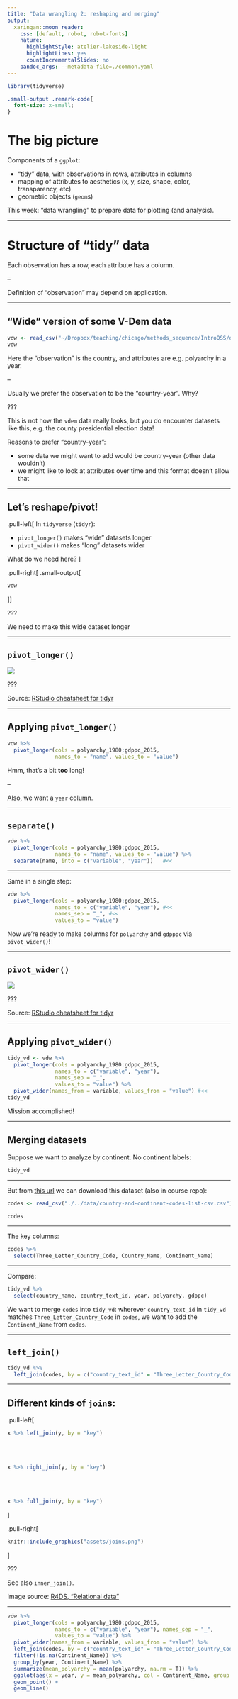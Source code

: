 ```yaml
---
title: "Data wrangling 2: reshaping and merging"
output:
  xaringan::moon_reader:
    css: [default, robot, robot-fonts]
    nature:
      highlightStyle: atelier-lakeside-light
      highlightLines: yes
      countIncrementalSlides: no
    pandoc_args: --metadata-file=./common.yaml
---
```


```r
library(tidyverse)
```

```css
.small-output .remark-code{
  font-size: x-small;
}
```

# The big picture 

Components of a `ggplot`: 

- "tidy" data, with observations in rows, attributes in columns
- mapping of attributes to aesthetics (x, y, size, shape, color, transparency, etc)
- geometric objects (`geom`s)

This week: "data wrangling" to prepare data for plotting (and analysis).


---


# Structure of "tidy" data

Each observation has a row, each attribute has a column.

--

Definition of "observation" may depend on application. 


---

## "Wide" version of some V-Dem data 

```r
vdw <- read_csv("~/Dropbox/teaching/chicago/methods_sequence/IntroQSS/data/vdem_extract_wide.csv")
vdw
```

Here the "observation" is the country, and attributes are e.g. polyarchy in a year. 

--

Usually we prefer the observation to be the "country-year". Why?   


???

This is not how the `vdem` data really looks, but you do encounter datasets like this, e.g. the county presidential election data!

Reasons to prefer "country-year":

- some data we might want to add would be country-year (other data wouldn't)
- we might like to look at attributes over time and this format doesn't allow that

---

## Let's reshape/pivot! 

.pull-left[
In `tidyverse` (`tidyr`): 

- `pivot_longer()` makes "wide" datasets longer
- `pivot_wider()` makes "long" datasets wider

What do we need here? 
]

.pull-right[ .small-output[
```r
vdw
```
]]


???

We need to make this wide dataset longer

---


## `pivot_longer()`

![](assets/pivot_longer.png)

???

Source: [RStudio cheatsheet for tidyr](https://www.rstudio.com/resources/cheatsheets/)

---

## Applying `pivot_longer()`

```r
vdw %>% 
  pivot_longer(cols = polyarchy_1980:gdppc_2015,
               names_to = "name", values_to = "value")
``` 

Hmm, that's a bit **too** long!

--

Also, we want a `year` column.

---

## `separate()`

```r
vdw %>% 
  pivot_longer(cols = polyarchy_1980:gdppc_2015,
               names_to = "name", values_to = "value") %>% 
  separate(name, into = c("variable", "year"))   #<<
``` 


---

Same in a single step:
```r
vdw %>% 
  pivot_longer(cols = polyarchy_1980:gdppc_2015,
               names_to = c("variable", "year"), #<< 
               names_sep = "_", #<<
               values_to = "value")
``` 

Now we're ready to make columns for `polyarchy` and `gdpppc` via `pivot_wider()`! 

---


## `pivot_wider()`

![](assets/pivot_wider.png)

???

Source: [RStudio cheatsheet for tidyr](https://www.rstudio.com/resources/cheatsheets/)

---

## Applying `pivot_wider()`

```r
tidy_vd <- vdw %>% 
  pivot_longer(cols = polyarchy_1980:gdppc_2015,
               names_to = c("variable", "year"),
               names_sep = "_", 
               values_to = "value") %>% 
  pivot_wider(names_from = variable, values_from = "value") #<<
tidy_vd
``` 

Mission accomplished! 

---

## Merging datasets 

Suppose we want to analyze by continent. No continent labels: 

```r
tidy_vd
```

---


But from [this url](https://datahub.io/JohnSnowLabs/country-and-continent-codes-list/r/country-and-continent-codes-list-csv.csv) we can download this dataset (also in course repo):

```r
codes <- read_csv("./../data/country-and-continent-codes-list-csv.csv")
```

```r
codes
```

---


The key columns: 


```r
codes %>% 
  select(Three_Letter_Country_Code, Country_Name, Continent_Name)
```

---


Compare:

```r
tidy_vd %>% 
  select(country_name, country_text_id, year, polyarchy, gdppc)
```

We want to merge `codes` into `tidy_vd`: wherever `country_text_id` in `tidy_vd` matches `Three_Letter_Country_Code` in `codes`, we want to add the `Continent_Name` from `codes`.    

---

## `left_join()` 

```r
tidy_vd %>% 
  left_join(codes, by = c("country_text_id" = "Three_Letter_Country_Code"))
```

---

## Different kinds of `join`s:

.pull-left[
```r
x %>% left_join(y, by = "key")
```

<br></br>

```r
x %>% right_join(y, by = "key")
```

<br></br>

```r
x %>% full_join(y, by = "key")
```
]

.pull-right[
```r
knitr::include_graphics("assets/joins.png")
```
]

???

See also `inner_join()`.

Image source: [R4DS, "Relational data"](https://r4ds.had.co.nz/relational-data.html#relational-data)

---

```r
vdw %>% 
  pivot_longer(cols = polyarchy_1980:gdppc_2015,
               names_to = c("variable", "year"), names_sep = "_", 
               values_to = "value") %>% 
  pivot_wider(names_from = variable, values_from = "value") %>%
  left_join(codes, by = c("country_text_id" = "Three_Letter_Country_Code")) %>% 
  filter(!is.na(Continent_Name)) %>% 
  group_by(year, Continent_Name) %>% 
  summarize(mean_polyarchy = mean(polyarchy, na.rm = T)) %>%
  ggplot(aes(x = year, y = mean_polyarchy, col = Continent_Name, group = Continent_Name)) + 
  geom_point() + 
  geom_line()
  
```


